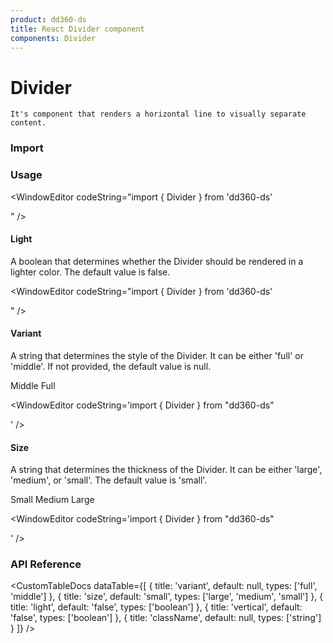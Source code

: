 ```yaml
---
product: dd360-ds
title: React Divider component
components: Divider
---
```


# <span name="floating-nav">Divider</span>

    It's component that renders a horizontal line to visually separate content.

### <span name="floating-nav">Import</span>

<WindowEditor codeString="import { Divider } from 'dd360-ds'" />
<WindowEditor codeString="import Divider from 'dd360-ds/Divider'" />

### <span name="floating-nav">Usage</span>

<ContainerComponentDoc>
    <Divider />
</ContainerComponentDoc>

<WindowEditor codeString="import { Divider } from 'dd360-ds'

<Divider />" />

#### <span name="floating-nav">Light</span>

A boolean that determines whether the Divider should be rendered in a lighter color. The default value is false.

<ContainerComponentDoc>
    <Divider light />
</ContainerComponentDoc>

<WindowEditor codeString="import { Divider } from 'dd360-ds'

<Divider light />" />

#### <span name="floating-nav">Variant</span>

A string that determines the style of the Divider. It can be either 'full' or 'middle'. If not provided, the default value is null.

<ContainerComponentDoc>
    <Text>Middle</Text>
    <Divider variant="middle" />
    <Text className="flex mt-2">Full</Text>
    <Divider variant="full" />
</ContainerComponentDoc>

<WindowEditor codeString='import { Divider } from "dd360-ds"

<Divider variant="middle" />
<Divider variant="full" />' />

#### <span name="floating-nav">Size</span>

A string that determines the thickness of the Divider. It can be either 'large', 'medium', or 'small'. The default value is 'small'.

<ContainerComponentDoc>
    <Text>Small</Text>
    <Divider size="small" />
    <Text className="flex mt-2">Medium</Text>
    <Divider size="medium" />
    <Text className="flex mt-2">Large</Text>
    <Divider size="large" />
</ContainerComponentDoc>

<WindowEditor codeString='import { Divider } from "dd360-ds"

<Divider size="small" />
<Divider size="medium" />
<Divider size="large" />' />

### <span name="floating-nav">API Reference</span>

<CustomTableDocs
    dataTable={[
        { title: 'variant', default: null, types: ['full', 'middle'] },
        { title: 'size', default: 'small', types: ['large', 'medium', 'small'] },
        { title: 'light', default: 'false', types: ['boolean'] },
        { title: 'vertical', default: 'false', types: ['boolean'] },
        { title: 'className', default: null, types: ['string'] }
    ]}
/>
